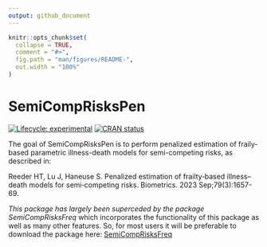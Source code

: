 ```yaml
---
output: github_document
---
```


<!-- README.md is generated from README.Rmd. Please edit that file -->

```r
knitr::opts_chunk$set(
  collapse = TRUE,
  comment = "#>",
  fig.path = "man/figures/README-",
  out.width = "100%"
)
```

# SemiCompRisksPen

<!-- badges: start -->
[![Lifecycle: experimental](https://img.shields.io/badge/lifecycle-experimental-orange.svg)](https://www.tidyverse.org/lifecycle/#experimental)
[![CRAN status](https://www.r-pkg.org/badges/version/SemiCompRisksPen)](https://CRAN.R-project.org/package=SemiCompRisksPen)
<!-- badges: end -->

The goal of SemiCompRisksPen is to perform penalized estimation of fraily-based parametric illness-death models for semi-competing risks, as described in:

Reeder HT, Lu J, Haneuse S. Penalized estimation of frailty‐based illness–death models for semi‐competing risks. Biometrics. 2023 Sep;79(3):1657-69.

*This package has largely been superceded by the package SemiCompRisksFreq* which incorporates
the functionality of this package as well as many other features. So, for most users
it will be preferable to download the package here: [SemiCompRisksFreq](https://github.com/harrisonreeder/SemiCompRisksFreq)

